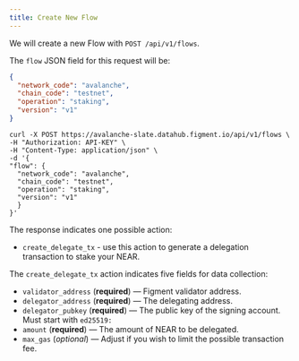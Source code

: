 ```yaml
---
title: Create New Flow
---
```


We will create a new Flow with `POST /api/v1/flows`.

The `flow` JSON field for this request will be:

```json
{
  "network_code": "avalanche",
  "chain_code": "testnet",
  "operation": "staking",
  "version": "v1"
}
```

```text
curl -X POST https://avalanche-slate.datahub.figment.io/api/v1/flows \
-H "Authorization: API-KEY" \
-H "Content-Type: application/json" \
-d '{
"flow": {
  "network_code": "avalanche",
  "chain_code": "testnet",
  "operation": "staking",
  "version": "v1"
  }
}'
```

The response indicates one possible action:

- `create_delegate_tx` - use this action to generate a delegation transaction to stake your NEAR.

The `create_delegate_tx` action indicates five fields for data collection:

- `validator_address` (**required**) — Figment validator address.
- `delegator_address` (**required**) — The delegating address.
- `delegator_pubkey` (**required**) — The public key of the signing account. Must start with `ed25519:`
- `amount` (**required**) — The amount of NEAR to be delegated.
- `max_gas` (_optional_) — Adjust if you wish to limit the possible transaction fee.
